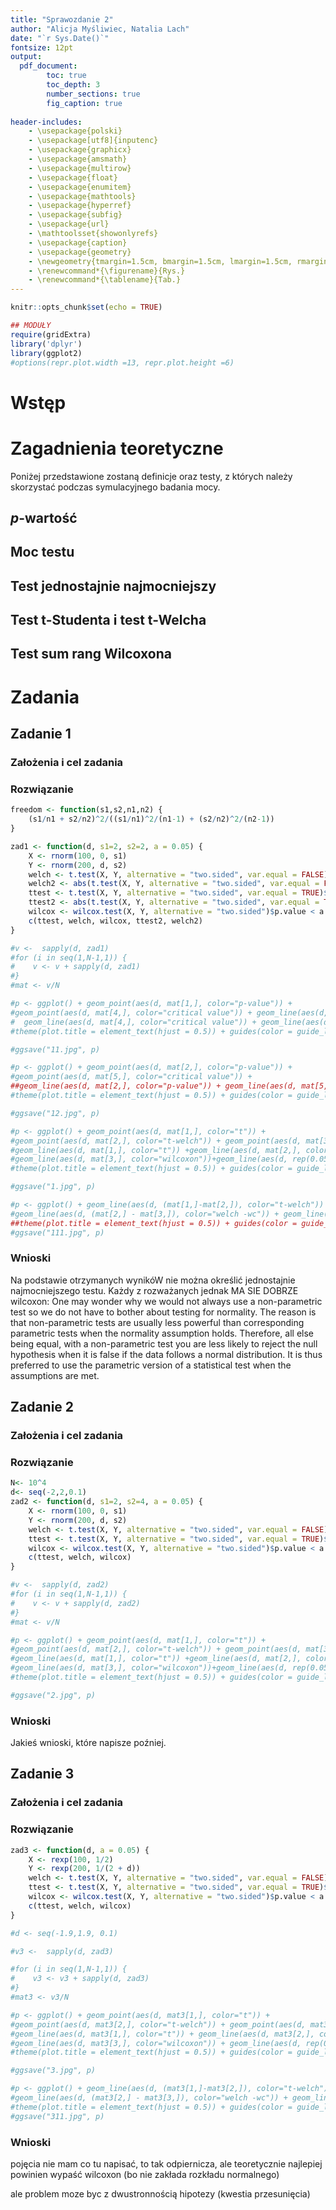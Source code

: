```yaml
---
title: "Sprawozdanie 2"
author: "Alicja Myśliwiec, Natalia Lach"
date: "`r Sys.Date()`"
fontsize: 12pt
output:
  pdf_document:
        toc: true
        toc_depth: 3
        number_sections: true
        fig_caption: true
        
header-includes:
    - \usepackage{polski}
    - \usepackage[utf8]{inputenc}
    - \usepackage{graphicx}
    - \usepackage{amsmath}
    - \usepackage{multirow}
    - \usepackage{float}
    - \usepackage{enumitem}
    - \usepackage{mathtools}
    - \usepackage{hyperref}
    - \usepackage{subfig}
    - \usepackage{url}
    - \mathtoolsset{showonlyrefs}
    - \usepackage{caption}
    - \usepackage{geometry}
    - \newgeometry{tmargin=1.5cm, bmargin=1.5cm, lmargin=1.5cm, rmargin=1.5cm}
    - \renewcommand*{\figurename}{Rys.}
    - \renewcommand*{\tablename}{Tab.}
---
```


```r
knitr::opts_chunk$set(echo = TRUE)
```
```r
## MODUŁY
require(gridExtra)
library('dplyr')
library(ggplot2)
#options(repr.plot.width =13, repr.plot.height =6)
```
\newpage


# Wstęp
```{=LATEX}
W niniejszej pracy zostanie przeprowadzaone testowanie hipotez dla trzech różnych testów. Analizie zostaną poddane moce owych testów, czyli prawdopodobieństwa odrzucenia fałszywej hipotezy zerowej na rzecz przyjęcia prawdziwej hipotezy alternatywnej. Testowana będzię hipoteza dwustronna, tj.$H_0$:~$\mu_1=\mu_2$ przeciwko $H_1$: $\mu_1\neq\mu_2$ dla dwóch prób z rozkładu normalnego oraz wykładniczego. Wybrany poziom istotności wynosić będzie $\alpha = 0.05$. Dla każdego z rozważanych przypadków przeprowadzone zostaną trzy testy:
\begin{itemize}
\item test t-Studenta (przy założeniu $\sigma_1 = \sigma_2 = 2$),
\item test t-Welcha,
\item test sumy rang znakowanych Wilcoxona.
\end{itemize}
Na podstawie otrzymanych wykresów wyciągnięte zostaną wnioski dotyczące poprawności przeprowadzenia rozważanych testów oraz ustalone zostanie, który z testów jest w danym przypadku jednostajnie najmocniejszy.

```
# Zagadnienia teoretyczne
Poniżej przedstawione zostaną definicje oraz testy, z których należy skorzystać podczas symulacyjnego badania mocy.

## $p$-wartość
```{=LATEX}
$p$-wartość, czyli wartość prawdopodobieństwa zdarzenia, że w uzyska się podobną wartość w drugim teście jaką sie otrzymało w pierwszym. Jest to najmniejszy poziom istotności $\alpha$, przy którym zaobserwowane wartości statystyki testowej prowadzą do odrzucenia hipotezy zerowej.
```

## Moc testu
```{=LATEX}
Moc testu jest dopełnieniem do jedności wartości prawdopodobieństwa popełnienia błędu II rodzaju, czyli moc określa prawdopodobieństwo odrzucenia fałszywej hipotezy zerowej.
Funkcja mocy testu może zostać wyprowadzona teoretycznie, a także wygenerowana za pomocą symulacji Monte Carlo. Ogólny algorytm szukania mocy testu polega na przeprowadzeniu $N$ testów dla każdej z dwóch prób o~wybranych parametrach o wartościach z hipotezy alternatywnej $\mu1 \neq \mu_2$ oraz znalezieniu jaki procent takich fałszywych hipotez zerowych zostało odrzuconych. Istnieje kilka metod, na podstawie których można odrzucić bądź przyjąć hipotezę zerową. Jedna z nich opiera się na znalezieniu $p$-wartości testu i porównaniu jej z ustalonym poziomem istotności $\alpha$. Inna bazuje na wartościach krytycznych danego testu. Obie te metody zostaną zaimplementowane i porównane.

Ogólny algorytm symulacyjnego szukania mocy testu dla pojedynczej wartości z hipotezy alternatywnej można zatem zapisać w poniższy sposób.
\begin{enumerate}
\item Ustalenie początkowego stanu mocy testu jako 0.
\item Generacja dwóch prób $X$, $Y$ z tego samego rozkładu, o danych parametrach średniej odpowiednio $\mu_1$ i $\mu_2$, gdzie $\mu_1-\mu_2 = d \neq 0$.
\item Przeprowadzenie testu za pomocą wbudowanych funkcji języka \textit{R}.
\item Metoda 1. - znalezienie $p$-wartości (otrzymana jest bezpośrednio po wykonaniu funkcji we wszystkich rozważanych testach). Porównanie jej z wartością $\alpha$, to znaczy jeśli $p.value < \alpha$, dodanie do początkowego stanu mocy 1. W przeciwnym wypadku przejście do kolejnego punktu.
\item Metoda 2. - znalezienie statystyki $T$ oraz wartości krytycznych testu. Statystyka także jest zwracana bezpośrednio przez funkcję testu. Wartości krytyczne i warunek jaki musi spełnić $T$ zależą od rozważanej hipotezy alternatywnej oraz rodzaju testu. Jeśli podany warunek jest spełniony i hipotezę odrzucono - dodanie 1 do początkowego stanu mocy. W przeciwnym wypadku przejście do kolejnego punktu.
\item Powtórzenie poprzednich punktów $N$ razy.
\item Uśrednienie wyników, czyli podzielenie otrzymanych stanów mocy (z obu metod) przez $N$.
\end{enumerate}

Oszacowana wartość mocy testu dla wartości pochodzącej z hipotezy zerowej staje się wysymulowaną wartością błędu I rodzaju, czyli odrzucenia hipotezy zerowej, gdy jest ona prawdziwa. Ta wartość w przybliżeniu powinna wynieść tyle, ile wynosi ustalony poziom istotności $\alpha$. Gdy zatem obie te wartości nie będą sobie bliskie w otrzymanych wynikach, wyciągnąć będzie można wniosek o niepoprawności przeprowadzonego testu. 
```


## Test jednostajnie najmocniejszy
```{=LATEX}
Mówimy, że test jest jednostajnie najmocniejszy, jeśli moc tego testu jest niemniejsza niż moc każdego innego rozważanego testu danych hipotez.
```

## Test t-Studenta i test t-Welcha
```{=LATEX}
Test t-Studenta jest jednym z testów, który może porównać ze sobą średnie z dwóch niezależnych od siebie prób z rozkładu normalnego. Sprawdza on, czy różnice pomiędzy tymi wartościami są istotne statystycznie. Aby mówić o oryginalnym teście t-Studenta, musimy mieć doczynienia z próbami o równych wariancjach. Powinna zostać również spełniona równoliczność prób, jednak test ten jest odporny na pominięcie tego założenia. Natomiast jeśli taka sama liczność grup zostanie zachowana, test staje się odporny na niespełnienie założenia o równych wariancjach.\footnote{\url{https://en.wikipedia.org/wiki/Student's_t-test}} Statystyka testu t wyrażona jest wzorem

\begin{equation}
\sqrt{n_h}\frac{\bar{X}-\bar{Y}}{S_p} \sim \mathcal{T}(n_X +n_Y -2),
\end{equation}

gdzie 
\begin{itemize}
\item $n_h = \frac{1}{\frac{1}{n_X}+\frac{1}{n_Y}}$,
\item $n_X$, $n_Y$ - długości prób $X$ i $Y$, 
\item $S_p^2$ - wariancja łączona dana wzorem $S_p^2 = \frac{(n_X-1)S_X^2 + (n_Y-1)S_Y^2}{n_X+n_Y-2}$,
\item empiryczny estymator wariancji $S_X^2 = \frac{1}{n_X -1}\sum_{i=1}^{n_X}(X_i-\bar{X})^2$.
\end{itemize}

Na podstawie powyższej zależności wyznaczyć można także potrzebne do wykonania algorytmu wartości krytyczne. Przy założeniu o dwustronnej hipotezie alternatywnej, odrzucenie hipotezy odbywa się, gdy statystyka $T =\frac{\bar{X}-\bar{Y}}{\sqrt{\frac{\sigma_X^2}{n_X}+\frac{\sigma_Y^2}{n_Y}}} $ spełnia poniższą nierówność.
\begin{equation}
|T| > t_{1-\frac{\alpha}{2},n_X +n_Y -2}
\end{equation}
Poprzez $t_{1-\frac{\alpha}{2},n_X +n_Y -2}$ oznaczony jest kwantyl $1-\frac{\alpha}{2}$ rozkładu t-studenta z $n_X +n_Y -2$ stopniami swobody.

Odrzucenie hipotezy zerowej może się także odbyć na podstawie zależności związanej z $p$-wartością. Dla hipotezy alternatywnej dwustronnej $p$-wartość jest postaci
\begin{equation}
p.value = 2(1 - t_{|T|, n_X+n_Y -2}).
\end{equation}
Oznaczenia kwantyla $t$ pozostają takie same. Hipoteza zostanie odrzucona, gdy $p.value < \alpha$.


Możemy również powiedzieć o uogólnionej postaci owego testu, mianowicie o teście t-Welcha. Zostając przy założeniu normalności rozkładów porównywanych prób, nie są wymagane w tym przypadku równe wariancje. Statystyka testu t-Welsha jest wyrażona wzorem
\begin{equation}
\frac{\bar{X}-\bar{Y}}{\sqrt{\frac{S_X^2}{n_X}+\frac{S_Y^2}{n_Y}}}.
\end{equation}
Ma ona w przybliżeniu rozkład $\mathcal{T}(v)$, gdzie
\begin{equation}
v \approx \frac{\left(\frac{\S_X^2}{n_X}+\frac{\S_Y^2}{n_Y}\right)^2}{\frac{S_X^4}{n_X^2(n_X-1)}+\frac{S_Y^4}{n_Y^2(n_Y-1)}}
\end{equation}
to liczba stopni swobody.
Podobnie jak w przypadku testu t-Studenta, możemy wyznaczyć potrzebne wartości krytyczne statystyki $T_W =\frac{\bar{X}-\bar{Y}}{\sqrt{\frac{S_X^2}{n_X}+\frac{S_Y^2}{n_Y}}}$, która spełnia nierówność
\begin{equation}
|T| > t_{1-\frac{\alpha}{2},v}.
\end{equation}
Analogicznie odbywa się to przy pomocy $p$-wartości, która jest postaci
\begin{equation}
p.value = 2(1 - t_{|T|, v}).
\end{equation}
Oczywiście hipoteza zostanie odrzucona, gdy $p.value < \alpha$.
```

## Test sum rang Wilcoxona
```{=LATEX}
Jakiś tam test opis. Test Wilcoxona jest nieparametrycznym odpowiednikiem t testów. Nie wymaga on założeń co do rozkładów testowanych prób.W przypadku szczególnym, tj. dwóch prób z rozkładów symetrycznych wraz z parametrem przesunięcia, będzie on dotyczył średnich.
```
\newpage
# Zadania

```{=LATEX}
Każde z zadań polega na sprawdzeniu podanych we wstępie hipotez na poziomie istotności $\alpha = 0.05$. Rozważane będą kolejno próby z różnych rozkładów i Zostaną one w każdym przypadku poddane trzem wyżej opisanym testom. Do analizy mocy ów testów zostanie przeprowadzona symulacja Monte Carlo, która jednocześnie pozwoli nam odpowiedzieć na pytanie, czy któryś ze stosowanych testów jest wśrod reszty jednostajnie najmocniejszy. 
```

## Zadanie 1

```{=LATEX}
Rozważmy próbę $\left(X_1, \ldots, X_{100}\right)$ z rozkładu normalnego $\mathcal{N}(\mu_1, 2^2)$ oraz próbę $\left(Y_1, \ldots, Y_{200}\right)$ z rozkładu normalnego $\mathcal{N}(\mu_2, 2^2)$. Wykonamy wykres funcji mocy w zależności od $\mu_2-\mu_1$ na przedziale $(-2, 2)$ dla wszystkich trzech testów.
```

### Założenia  i cel zadania
```{=LATEX}
Obie rozważane próby są z rozkładu normalnego o równych wariancjach. Zgodnie z przedstawioną teorią, oczekujemy iż to test t-Studenta będzie działał najlepiej. Mimo że próby nie są równoliczne, zachowane zostało założenie o takich samych wariancjach. Mamy do czynienia ze szczególnym przypadkiem rozkładów symetrycznych z parametrem przesunięcia, dlatego też test sum rang Wilcoxona zajmujący się równością median, w naszym przypadku będzie bezpośrednio testował średnie zgodnie z hipotezami.
```
### Rozwiązanie 

```r
freedom <- function(s1,s2,n1,n2) {
    (s1/n1 + s2/n2)^2/((s1/n1)^2/(n1-1) + (s2/n2)^2/(n2-1))
}
```


```r
zad1 <- function(d, s1=2, s2=2, a = 0.05) {
    X <- rnorm(100, 0, s1)
    Y <- rnorm(200, d, s2)
    welch <- t.test(X, Y, alternative = "two.sided", var.equal = FALSE)$p.value < a
    welch2 <- abs(t.test(X, Y, alternative = "two.sided", var.equal = FALSE)$statistic) > qt(1-a/2, freedom(s1, s2,100,200))
    ttest <- t.test(X, Y, alternative = "two.sided", var.equal = TRUE)$p.value < a
    ttest2 <- abs(t.test(X, Y, alternative = "two.sided", var.equal = TRUE)$statistic) > qt(1-a/2, freedom(s1, s2,100,200))
    wilcox <- wilcox.test(X, Y, alternative = "two.sided")$p.value < a
    c(ttest, welch, wilcox, ttest2, welch2)
}

#v <-  sapply(d, zad1)
#for (i in seq(1,N-1,1)) {
#    v <- v + sapply(d, zad1)
#}
#mat <- v/N
```

```{=Latex}
Rozwiązywanie zadania zaczniemy od porównania obu opisanych wyżej metod wyznaczania mocy testu, czyli przy pomocy $p$-wartości oraz wartości krytycznych.
```
```r
#p <- ggplot() + geom_point(aes(d, mat[1,], color="p-value")) +
#geom_point(aes(d, mat[4,], color="critical value")) + geom_line(aes(d, mat[1,], color="p-value")) +
#  geom_line(aes(d, mat[4,], color="critical value")) + geom_line(aes(d, rep(0.05, length(d)), color="alpha = 0.05")) + labs(x="d", y ="moc") +
#theme(plot.title = element_text(hjust = 0.5)) + guides(color = guide_legend(title = "test"))

#ggsave("11.jpg", p)
```

```{=Latex}

\begin{figure}[h!]
	\centering
	\subfloat[\centering Test t-Studenta]{{\includegraphics[width=0.45\textwidth]{11.jpg} }}
	\qquad
	\subfloat[\centering Test t-Welcha]{{\includegraphics[width=0.45\textwidth]{12.jpg} }}
	\caption{Porównanie symulacji na podstawie p-wartości i wartości krytycznych}
	\label{e1}
\end{figure}

Z wykresów na powyższym rysunku \ref{e1} można dojść do wniosku, iż obie metody działają i dają identyczne wyniki. W obu przypadkach, dla testu t-Studenta oraz t-Welcha,  wykresy wygenerowane na dwa różne sposoby pokrywają się. Zgodnie z teorią, otrzymane wartości dla argumnetów spełniających hipoteze zerową znajdują się na zadanym poziomie istotności $\alpha$.
```

```r
#p <- ggplot() + geom_point(aes(d, mat[2,], color="p-value")) +
#geom_point(aes(d, mat[5,], color="critical value")) + 
##geom_line(aes(d, mat[2,], color="p-value")) + geom_line(aes(d, mat[5,], color="critical value")) + geom_line(aes(d, rep(0.05, length(d)), color="alpha = 0.05")) + labs(x="d", y ="moc") +
#theme(plot.title = element_text(hjust = 0.5)) + guides(color = guide_legend(title = "test"))

#ggsave("12.jpg", p)
```
\pagebreak
```{=Latex}

Dla testu Wilcoxona wszelkie łatwodostępne tabele wartości krytycznych dotyczą prób o wielkości maksymalnie $25$.\footnote{\url{https://real-statistics.com/statistics-tables/wilcoxon-rank-sum-table-independent-samples/}} Zadane nam próby mają wielkości odpowiednio 100 i 200, przez co metoda wyznaczana mocy testu przy użyciu tych wartości jest utrudniona. Jak można zauważyć na omówionych już wykresach znajdującyh się na rysunku \ref{e1}, moc wyznaczona przy pomocy $p$-wartośći oraz przy pomocy wartości krytycznych, dała niemalże identyczne wyniki. Dlatego też do rozwiązania pozostałych zadań użyta zostanie jedynie metoda oparta o $p$-wartość.
```
```r
#p <- ggplot() + geom_point(aes(d, mat[1,], color="t")) +
#geom_point(aes(d, mat[2,], color="t-welch")) + geom_point(aes(d, mat[3,], color="wilcoxon")) + 
#geom_line(aes(d, mat[1,], color="t")) +geom_line(aes(d, mat[2,], color="t-welch")) +
#geom_line(aes(d, mat[3,], color="wilcoxon"))+geom_line(aes(d, rep(0.05, length(d)), color="alpha = 0.05")) + labs(x="d", y ="moc") +
#theme(plot.title = element_text(hjust = 0.5)) + guides(color = guide_legend(title = "test"))

#ggsave("1.jpg", p)
```


```{=Latex}
\begin{figure}[H]
\begin{center}
\includegraphics[width=0.6\textwidth]{1.jpg}
\caption{Moce testów dla prób z rozkładu normalnego o równych wariancjach.}
\label{w1}
\end{center}
\end{figure}

Po wykonaniu symulacji Monte Carlo dla trzech rozpatrywanych testów, można zauważyć iż test Wilcoxona odbiega minimalnie od pozostałych. Odległości na wykresie \ref{w1} są jednak na tyle małe, że w celu zobrazowania różnic pomiędzy mocami, wykonany zostanie ich wykres.

```

```r
#p <- ggplot() + geom_line(aes(d, (mat[1,]-mat[2,]), color="t-welch")) +
#geom_line(aes(d, (mat[2,] - mat[3,]), color="welch -wc")) + geom_line(aes(d, (mat[1,] - mat[3,]), color="t-wc")) + labs(x="d", y ="dpower") +
##theme(plot.title = element_text(hjust = 0.5)) + guides(color = guide_legend(title = "test"))
#ggsave("111.jpg", p)
```

```{=Latex}
\begin{figure}[H]
\begin{center}
\captionsetup{justification=centering,margin=2cm}
\includegraphics[width=0.6\textwidth]{111.jpg}
\caption{Poszczególne róznice wysymulowanych mocy testów dla prób z rozkładu normalnego o równych wariancjach.}
\label{w111}
\end{center}
\end{figure}

Na wykresach widocznych na rysunku \ref{w111} jesteśmy w stanie wyodbrębnić różnice o podobnym charakterze. Mianowicie różnice testów t względem testem sum rang Wilcoxona zachowują się podobnie, na czego podstawie moglibyśmy potwierdzić, iż to właśnie ten test odstaje od reszty. Różnica pomiędzy testami jest znacznie mniejsza i oscyluje wokół zera. 
```

### Wnioski
 Na podstawie otrzymanych wynikóW nie można określić jednostajnie najmocniejszego testu. Każdy z rozważanych jednak MA SIE DOBRZE
 wilcoxon: One may wonder why we would not always use a non-parametric test so we do not have to bother about testing for normality. The reason is that non-parametric tests are usually less powerful than corresponding parametric tests when the normality assumption holds. Therefore, all else being equal, with a non-parametric test you are less likely to reject the null hypothesis when it is false if the data follows a normal distribution. It is thus preferred to use the parametric version of a statistical test when the assumptions are met.
 
 
## Zadanie 2

```{=LATEX}
Rozważmy próbę $\left(X_1, \ldots, X_{100}\right)$ z rozkładu normalnego $\mathcal{N}(\mu_1, 2^2)$ oraz próbę $\left(Y_1, \ldots, Y_{200}\right)$ z rozkładu normalnego $\mathcal{N}(\mu_2, 4^2)$. Ponownie wykonamy wykres funcji mocy na przedziale zawierającym przynajmniej po jednym punkcie z hipotezy zerowej i alternatywnej, czyli w zależności od $\mu_2-\mu_1$ na przedziale (-2,2).
```
### Założenia  i cel zadania
```{=LATEX}
Tym razem mamy do czynienia z dwiema niezależnymi próbami z rozkładu normalnego o różnych wariancjach. Zgodnie z przedstawioną wcześniej teorią, sprawia to, że założenia dotyczące wykonania testu t-Studenta nie są spełnione. Przewidywać zatem można, że ów test może napotkać pewne problemy i~ostatecznie uzyskamy sfałszowane wyniki. Test t-Welcha w tym wypadku powinien być testem jednostajnie najmocniejszym.
```
### Rozwiązanie 

```r
N<- 10^4
d<- seq(-2,2,0.1)
zad2 <- function(d, s1=2, s2=4, a = 0.05) {
    X <- rnorm(100, 0, s1)
    Y <- rnorm(200, d, s2)
    welch <- t.test(X, Y, alternative = "two.sided", var.equal = FALSE)$p.value < a
    ttest <- t.test(X, Y, alternative = "two.sided", var.equal = TRUE)$p.value < a
    wilcox <- wilcox.test(X, Y, alternative = "two.sided")$p.value < a
    c(ttest, welch, wilcox)
}

#v <-  sapply(d, zad2)
#for (i in seq(1,N-1,1)) {
#    v <- v + sapply(d, zad2)
#}
#mat <- v/N
```

```r
#p <- ggplot() + geom_point(aes(d, mat[1,], color="t")) +
#geom_point(aes(d, mat[2,], color="t-welch")) + geom_point(aes(d, mat[3,], color="wilcoxon")) + 
#geom_line(aes(d, mat[1,], color="t")) +geom_line(aes(d, mat[2,], color="t-welch")) +
#geom_line(aes(d, mat[3,], color="wilcoxon"))+geom_line(aes(d, rep(0.05, length(d)), color="alpha = 0.05")) + labs(x="d", y ="moc") +
#theme(plot.title = element_text(hjust = 0.5)) + guides(color = guide_legend(title = "test"))

#ggsave("2.jpg", p)
```

```{=Latex}
\begin{figure}[H]
\begin{center}
\includegraphics[width=0.6\textwidth]{2.jpg}
\caption{Moce testów dla prób z rozkładu normalnego o różnych wariancjach.}
\label{w2}
\end{center}
\end{figure}
```
```{=Latex}
Powyższy wykres znacząco różni się od wykresu \ref{w1} otrzymanego w zadaniu 1. Tym razem każdy z testów osiąga nieco inne wartości mocy. Jednostajnie najmocniejszym testem jest w tym wypadku test t-Welcha, jak zostało to przewidziane wcześniej. Jako jedyny ma spełnione wszystkie założenia i pomimo bycia tylko przybliżeniem, sprawdził się tutaj najlepiej. Zauważyć można, że dwa pozostałe testy dla $d=0$ osiągają wartości mniejsze od $0.05$. Może to świadczyć o ich niepoprawnym użyciu. W teście t-Studenta niespełnione jest założenie o równości wariancji. W teście Wilcoxona NIE WIEM CO SIE DZIEJE I CZEMU. MEJBI COŚ ŻE ON JEST OD MEDIAN TAK OVERALL IDK
```

### Wnioski
Jakieś wnioski, które napisze poźniej.  

## Zadanie 3

```{=LATEX}
Rozważmy próbę $\left(X_1, \ldots, X_{100}\right)$ z rozkładu wykładniczego $\mathcal{E}\left(\frac{1}{\mu_1}\right)$ oraz próbę $\left(Y_1, \ldots, Y_{200}\right)$ z rozkładu wykładniczego $\mathcal{E}\left(\frac{1}{\mu_2}\right)$. Wykres funcji mocy ponownie zostanie wykonany na przedziale zawierającym przynajmniej po jednym punkcie z hipotezy zerowej i alternatywnej. 
```

### Założenia  i cel zadania

```{=LATEX}
Podane zadanie róźni się znacząco od opisanych wyżej dwoch zadań. W tym przypadku mamy do czynienia z próbami z rozkładów wykładniczych z parametrami zależnymi od średnich $\mu_1$ oraz $\mu_2$. Ponieważ rozkład wykładniczy nie jest symetryczny, test sum rang Wilcoxona nie może działać poprawnie. Jest to jednak jedyny z omawianych przez nas testów, który nie ma założeń co do rozkładów badanych prób. Oba t-testy zakładają normalność rozkładów rozparywanych prób, dlatego też zakładamy ich niekonieczną poprawność.
```
### Rozwiązanie 

```r
zad3 <- function(d, a = 0.05) {
    X <- rexp(100, 1/2)
    Y <- rexp(200, 1/(2 + d))
    welch <- t.test(X, Y, alternative = "two.sided", var.equal = FALSE)$p.value < a
    ttest <- t.test(X, Y, alternative = "two.sided", var.equal = TRUE)$p.value < a
    wilcox <- wilcox.test(X, Y, alternative = "two.sided")$p.value < a
    c(ttest, welch, wilcox)
}

#d <- seq(-1.9,1.9, 0.1)

#v3 <-  sapply(d, zad3)

#for (i in seq(1,N-1,1)) {
#    v3 <- v3 + sapply(d, zad3)
#}
#mat3 <- v3/N
```

```r
#p <- ggplot() + geom_point(aes(d, mat3[1,], color="t")) +
#geom_point(aes(d, mat3[2,], color="t-welch")) + geom_point(aes(d, mat3[3,], color="wilcoxon")) + 
#geom_line(aes(d, mat3[1,], color="t")) + geom_line(aes(d, mat3[2,], color="t-welch")) +
#geom_line(aes(d, mat3[3,], color="wilcoxon")) + geom_line(aes(d, rep(0.05, length(d)), color="alpha = 0.05")) + labs(x="d", y ="moc") +
#theme(plot.title = element_text(hjust = 0.5)) + guides(color = guide_legend(title = "test"))

#ggsave("3.jpg", p)
```

```{=Latex}
\begin{figure}[H]
\begin{center}
\includegraphics[width=0.6\textwidth]{3.jpg}
\caption{Moce testów dla prób z rozkładu wykładniczego.}
\label{w3}
\end{center}
\end{figure}
```
```r
#p <- ggplot() + geom_line(aes(d, (mat3[1,]-mat3[2,]), color="t-welch")) +
#geom_line(aes(d, (mat3[2,] - mat3[3,]), color="welch -wc")) + geom_line(aes(d, (mat3[1,] - mat3[3,]), color="t-wc"))+ labs(x="d", y ="dpower") +
#theme(plot.title = element_text(hjust = 0.5)) + guides(color = guide_legend(title = "test"))
#ggsave("311.jpg", p)
```

```{=Latex}
\begin{figure}[H]
\begin{center}
\includegraphics[width=0.6\textwidth]{311.jpg}
\caption{Moce testów dla prób z rozkładu normalnego o równych wariancjach.}
\label{w311}
\end{center}
\end{figure}
```
### Wnioski

pojęcia nie mam co tu napisać, to tak odpiernicza, ale teoretycznie najlepiej powinien wypaść wilcoxon (bo nie zakłada rozkładu normalnego)

ale problem moze byc z dwustronnością hipotezy (kwestia przesunięcia)

